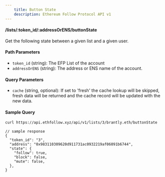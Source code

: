 ```yaml
---
    title: Button State
    description: Ethereum Follow Protocol API v1
---
```


#### /lists/\:token_id/\:addressOrENS/buttonState

Get the following state between a given list and a given user.

#### Path Parameters

- `token_id` (string): The EFP List of the account
- `addressOrENS` (string): The address or ENS name of the account.

#### Query Parameters

- `cache` (string, optional): If set to 'fresh' the cache lookup will be skipped, fresh data will be returned and the cache record will be updated with the new data.

#### Sample Query

```sh copy
curl https://api.ethfollow.xyz/api/v1/lists/3/brantly.eth/buttonState
```

```jsonc
// sample response
{
  "token_id": "3",
  "address": "0x983110309620d911731ac0932219af06091b6744",
  "state": {
    "follow": true,
    "block": false,
    "mute": false,
  },
}
```
